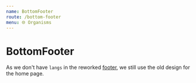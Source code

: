 ```yaml
---
name: BottomFooter
route: /bottom-footer
menu: 🌐 Organisms
---
```



# BottomFooter

As we don't have `langs` in the reworked [footer](/footer), we still use the old design for the home page.

<Props of={BottomFooter} />

<Playground>
  <BottomFooter
    langs={[
      {
        ID: 'fr-FR',
        label: 'Français'
      },
      {
        ID: 'en-GB',
        label: 'English'
      },
    ]}
    lang={{
      ID: 'en-GB',
      label: 'English'
    }}
    langTitle={'Languages'}
    legal={'AXA copyright'}
  ></BottomFooter>

</Playground>
